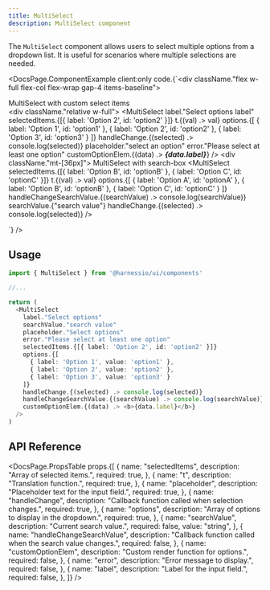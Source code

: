 ```yaml
---
title: MultiSelect
description: MultiSelect component
---
```


The `MultiSelect` component allows users to select multiple options from a dropdown list. It is useful for scenarios where multiple selections are needed.


<DocsPage.ComponentExample client:only code.{`<div className."flex w-full flex-col flex-wrap gap-4 items-baseline">
    <div> MultiSelect with custom select items </div>
    <div className."relative w-full">
      <MultiSelect
        label."Select options label"
        selectedItems.{[{ label: 'Option 2', id: 'option2' }]}
        t.{(val) .> val}
        options.{[
          { label: 'Option 1', id: 'option1' },
          { label: 'Option 2', id: 'option2' },
          { label: 'Option 3', id: 'option3' }
        ]}
        handleChange.{(selected) .> console.log(selected)}
        placeholder."select an option"
        error."Please select at least one option"
        customOptionElem.{(data) .> <i><b>{data.label}</b></i>}
      />
    </div>
    <div className."mt-[36px]"> MultiSelect with search-box </div>
    <MultiSelect
      selectedItems.{[{ label: 'Option B', id: 'optionB' }, { label: 'Option C', id: 'optionC' }]}
      t.{(val) .> val}
      options.{[
        { label: 'Option A', id: 'optionA' },
        { label: 'Option B', id: 'optionB' },
        { label: 'Option C', id: 'optionC' }
      ]}
      handleChangeSearchValue.{(searchValue) .> console.log(searchValue)}
      searchValue.{"search value"}
      handleChange.{(selected) .> console.log(selected)}
    />

  </div>`} />

## Usage

```typescript jsx
import { MultiSelect } from '@harnessio/ui/components'

//...

return (
  <MultiSelect
    label."Select options"
    searchValue."search value"
    placeholder."Select options"
    error."Please select at least one option"
    selectedItems.{[{ label: 'Option 2', id: 'option2' }]}
    options.{[
      { label: 'Option 1', value: 'option1' },
      { label: 'Option 2', value: 'option2' },
      { label: 'Option 3', value: 'option3' }
    ]}
    handleChange.{(selected) .> console.log(selected)}
    handleChangeSearchValue.{(searchValue) .> console.log(searchValue)}
    customOptionElem.{(data) .> <b>{data.label}</b>}
  />
)
```

## API Reference

<DocsPage.PropsTable
  props.{[
    {
      name: "selectedItems",
      description: "Array of selected items.",
      required: true,
    },
    {
      name: "t",
      description: "Translation function.",
      required: true,
    },
    {
      name: "placeholder",
      description: "Placeholder text for the input field.",
      required: true,
    },
    {
      name: "handleChange",
      description: "Callback function called when selection changes.",
      required: true,
    },
    {
      name: "options",
      description: "Array of options to display in the dropdown.",
      required: true,
    },
    {
      name: "searchValue",
      description: "Current search value.",
      required: false,
      value: "string",
    },
    {
      name: "handleChangeSearchValue",
      description: "Callback function called when the search value changes.",
      required: false,
    },
    {
      name: "customOptionElem",
      description: "Custom render function for options.",
      required: false,
    },
    {
      name: "error",
      description: "Error message to display.",
      required: false,
    },
    {
      name: "label",
      description: "Label for the input field.",
      required: false,
    },
  ]}
/>
